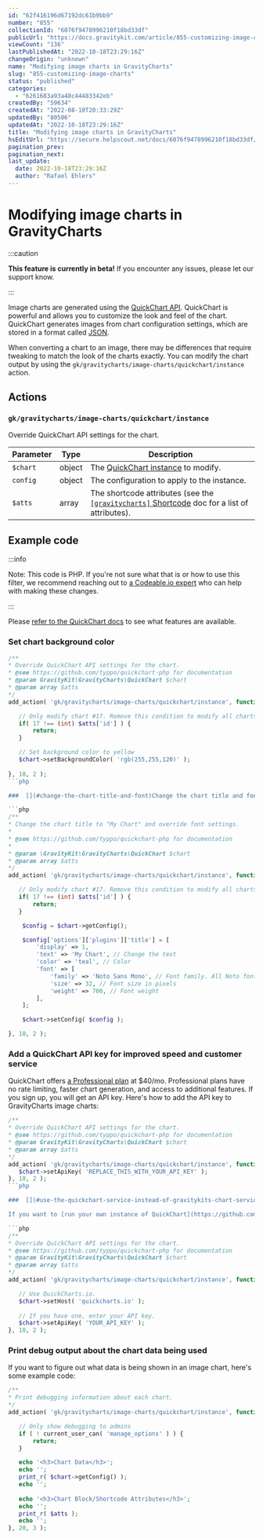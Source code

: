 ```yaml
---
id: "62f416196d67192dc61b9bb9"
number: "855"
collectionId: "6076f9478996210f18bd33df"
publicUrl: "https://docs.gravitykit.com/article/855-customizing-image-charts"
viewCount: "136"
lastPublishedAt: "2022-10-18T23:29:16Z"
changeOrigin: "unknown"
name: "Modifying image charts in GravityCharts"
slug: "855-customizing-image-charts"
status: "published"
categories: 
  - "6261683a93a48c44483342eb"
createdBy: "59634"
createdAt: "2022-08-10T20:33:29Z"
updatedBy: "80506"
updatedAt: "2022-10-18T23:29:16Z"
title: "Modifying image charts in GravityCharts"
hsEditUrl: "https://secure.helpscout.net/docs/6076f9478996210f18bd33df/article/62f416196d67192dc61b9bb9"
pagination_prev: 
pagination_next: 
last_update:
  date: 2022-10-18T23:29:16Z
  author: "Rafael Ehlers"
---
```


# Modifying image charts in GravityCharts


:::caution

**This feature is currently in beta!** If you encounter any issues, please let our support know.

:::



Image charts are generated using the [QuickChart API](https://quickchart.io/documentation/). QuickChart is powerful and allows you to customize the look and feel of the chart. QuickChart generates images from chart configuration settings, which are stored in a format called [JSON](https://en.wikipedia.org/wiki/JSON).

When converting a chart to an image, there may be differences that require tweaking to match the look of the charts exactly. You can modify the chart output by using the `gk/gravitycharts/image-charts/quickchart/instance` action.

##  [](#actions)Actions 

###  [](#gkgravitychartsimage-chartsquickchartinstance)`gk/gravitycharts/image-charts/quickchart/instance`

Override QuickChart API settings for the chart.

| Parameter | Type | Description |
|---|---|---|
| `$chart` | object | The [QuickChart instance](https://quickchart.io/documentation/api/instance/) to modify. |
| `config` | object | The configuration to apply to the instance. |
| `$atts` | array | The shortcode attributes (see the [`[gravitycharts]` Shortcode](https://docs.gravitykit.com/article/850-gravitycharts-shortcode) doc for a list of attributes). |

##  [](#example-code)Example code 


:::info

Note: This code is PHP. If you're not sure what that is or how to use this filter, we recommend reaching out to [a Codeable.io expert](https://www.gravitykit.com/codeable) who can help with making these changes.

:::

  Please [refer to the QuickChart docs](https://quickchart.io/documentation/) to see what features are available.

###  [](#set-chart-background-color)Set chart background color 

```php
/**
* Override QuickChart API settings for the chart.
* @see https://github.com/typpo/quickchart-php for documentation
* @param GravityKit\GravityCharts\QuickChart $chart
* @param array $atts
*/
add_action( 'gk/gravitycharts/image-charts/quickchart/instance', function ( $chart, $atts ) {

   // Only modify chart #17. Remove this condition to modify all charts.
   if( 17 !== (int) $atts['id'] ) {
       return;
   }

   // Set background color to yellow
   $chart->setBackgroundColor( 'rgb(255,255,120)' );
   
}, 10, 2 );
```php

###  [](#change-the-chart-title-and-font)Change the chart title and font

```php
/**
* Change the chart title to "My Chart" and override font settings.
*
* @see https://github.com/typpo/quickchart-php for documentation
*
* @param \GravityKit\GravityCharts\QuickChart $chart
* @param array $atts
*/
add_action( 'gk/gravitycharts/image-charts/quickchart/instance', function ( $chart, $atts ) {

   // Only modify chart #17. Remove this condition to modify all charts.
   if( 17 !== (int) $atts['id'] ) {
       return;
   }

	$config = $chart->getConfig();

	$config['options']['plugins']['title'] = [
		'display' => 1,
		'text' => 'My Chart', // Change the text
		'color' => 'teal', // Color
		'font' => [
			'family' => 'Noto Sans Mono', // Font family. All Noto fonts are valid. {@see https://fonts.google.com/noto/fonts}
			'size' => 32, // Font size in pixels
			'weight' => 700, // Font weight
		],
	];

	$chart->setConfig( $config );

}, 10, 2 );
```

###  [](#use-the-quickchart-service-instead-of-gravitykits-chart-service)Add a QuickChart API key for improved speed and customer service

QuickChart offers [a Professional plan](https://quickchart.io/pricing/) at $40/mo. Professional plans have no rate limiting, faster chart generation, and access to additional features. If you sign up, you will get an API key. Here's how to add the API key to GravityCharts image charts:

```php
/**
* Override QuickChart API settings for the chart.
* @see https://github.com/typpo/quickchart-php for documentation
* @param GravityKit\GravityCharts\QuickChart $chart
* @param array $atts
*/
add_action( 'gk/gravitycharts/image-charts/quickchart/instance', function ( $chart, $atts ) {    
   $chart->setApiKey( 'REPLACE_THIS_WITH_YOUR_API_KEY' );
}, 10, 2 );
```php

###  [](#use-the-quickchart-service-instead-of-gravitykits-chart-service)Use a self-hosted QuickChart installation instead of the default chart service 

If you want to [run your own instance of QuickChart](https://github.com/typpo/quickchart#docker), you can. It will require updating the host setting. Here's how to do that:

```php
/**
* Override QuickChart API settings for the chart.
* @see https://github.com/typpo/quickchart-php for documentation
* @param GravityKit\GravityCharts\QuickChart $chart
* @param array $atts
*/
add_action( 'gk/gravitycharts/image-charts/quickchart/instance', function ( $chart, $atts ) {

   // Use QuickCharts.io.
   $chart->setHost( 'quickcharts.io' );
   
   // If you have one, enter your API key.
   $chart->setApiKey( 'YOUR_API_KEY' );
}, 10, 2 );
```

###  [](#print-debug-output-about-the-chart-data-being-used)Print debug output about the chart data being used 

If you want to figure out what data is being shown in an image chart, here's some example code:

```php
/**
* Print debugging information about each chart.
*/
add_action( 'gk/gravitycharts/image-charts/quickchart/instance', function ( $chart, $atts ) {

   // Only show debugging to admins
   if ( ! current_user_can( 'manage_options' ) ) {
       return;
   }

   echo '<h3>Chart Data</h3>';
   echo '';
   print_r( $chart->getConfig() );
   echo '';
   
   echo '<h3>Chart Block/Shortcode Attributes</h3>';
   echo '';
   print_r( $atts );
   echo '';
}, 20, 3 );
```